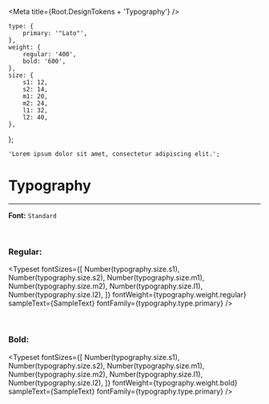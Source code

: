 
<Meta title={Root.DesignTokens + 'Typography'} />

    type: {
        primary: '"Lato"',
    },
    weight: {
        regular: '400',
        bold: '600',
    },
    size: {
        s1: 12,
        s2: 14,
        m1: 20,
        m2: 24,
        l1: 32,
        l2: 40,
    },
};

    'Lorem ipsum dolor sit amet, consectetur adipiscing elit.';

# Typography

<hr />

**Font:** `Standard`

<br />

### Regular:

<Typeset
    fontSizes={[
        Number(typography.size.s1),
        Number(typography.size.s2),
        Number(typography.size.m1),
        Number(typography.size.m2),
        Number(typography.size.l1),
        Number(typography.size.l2),
    ]}
    fontWeight={typography.weight.regular}
    sampleText={SampleText}
    fontFamily={typography.type.primary}
/>

<br />

### Bold:

<Typeset
    fontSizes={[
        Number(typography.size.s1),
        Number(typography.size.s2),
        Number(typography.size.m1),
        Number(typography.size.m2),
        Number(typography.size.l1),
        Number(typography.size.l2),
    ]}
    fontWeight={typography.weight.bold}
    sampleText={SampleText}
    fontFamily={typography.type.primary}
/>
